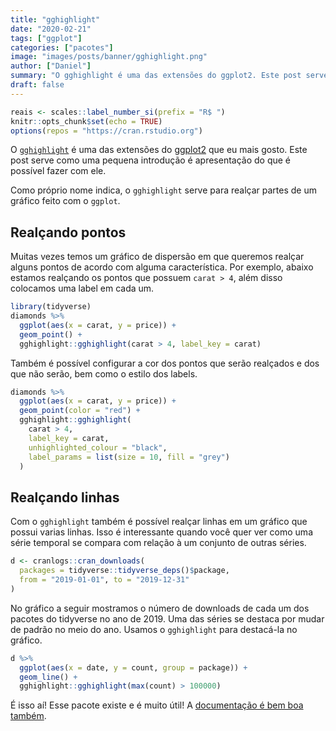 ```yaml
---
title: "gghighlight"
date: "2020-02-21"
tags: ["ggplot"]
categories: ["pacotes"]
image: "images/posts/banner/gghighlight.png"
author: ["Daniel"]
summary: "O gghighlight é uma das extensões do ggplot2. Este post serve como uma pequena introdução é apresentação do que é possível fazer com ele."
draft: false
---
```


```r
reais <- scales::label_number_si(prefix = "R$ ")
knitr::opts_chunk$set(echo = TRUE)
options(repos = "https://cran.rstudio.org")
```

O [`gghighlight`](https://yutannihilation.github.io/gghighlight/) é uma das extensões do [ggplot2](https://ggplot2.tidyverse.org/) que eu mais gosto. Este post serve como uma pequena introdução é apresentação do que é possível fazer com ele.

Como próprio nome indica, o `gghighlight` serve para realçar partes de um gráfico feito com o `ggplot`. 

## Realçando pontos

Muitas vezes temos um gráfico de dispersão em que queremos realçar alguns pontos
de acordo com alguma característica. Por exemplo, abaixo estamos realçando os pontos que possuem `carat > 4`, além disso colocamos uma label em cada um.

```r
library(tidyverse)
diamonds %>% 
  ggplot(aes(x = carat, y = price)) +
  geom_point() +
  gghighlight::gghighlight(carat > 4, label_key = carat)
```

Também é possível configurar a cor dos pontos que serão realçados e dos que não serão, bem como o estilo dos labels.

```r
diamonds %>% 
  ggplot(aes(x = carat, y = price)) +
  geom_point(color = "red") +
  gghighlight::gghighlight(
    carat > 4, 
    label_key = carat, 
    unhighlighted_colour = "black",
    label_params = list(size = 10, fill = "grey")
  )
```

## Realçando linhas

Com o `gghighlight` também é possível realçar linhas em um gráfico que possui varias linhas. Isso é interessante quando você quer ver como uma série temporal se compara com relação à um conjunto de outras séries.

```r
d <- cranlogs::cran_downloads(
  packages = tidyverse::tidyverse_deps()$package,
  from = "2019-01-01", to = "2019-12-31"
)
```

No gráfico a seguir mostramos o número de downloads de cada um dos pacotes do
tidyverse no ano de 2019. Uma das séries se destaca por mudar de padrão no meio
do ano. Usamos o `gghighlight` para destacá-la no gráfico.

```r
d %>% 
  ggplot(aes(x = date, y = count, group = package)) +
  geom_line() +
  gghighlight::gghighlight(max(count) > 100000)
```
É isso aí! Esse pacote existe e é muito útil! A [documentação é bem boa também](https://yutannihilation.github.io/gghighlight/index.html).



